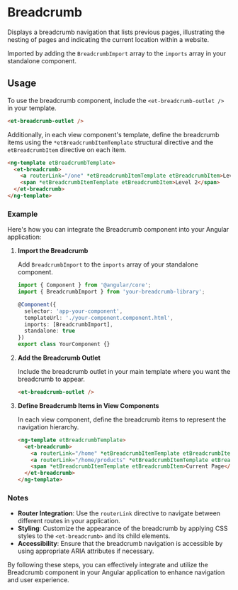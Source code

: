 # Breadcrumb

Displays a breadcrumb navigation that lists previous pages, illustrating the nesting of pages and indicating the current location within a website.

Imported by adding the `BreadcrumbImport` array to the `imports` array in your standalone component.

## Usage

To use the breadcrumb component, include the `<et-breadcrumb-outlet />` in your template.

```html
<et-breadcrumb-outlet />
```

Additionally, in each view component's template, define the breadcrumb items using the `*etBreadcrumbItemTemplate` structural directive and the `etBreadcrumbItem` directive on each item.

```html
<ng-template etBreadcrumbTemplate>
  <et-breadcrumb>
    <a routerLink="/one" *etBreadcrumbItemTemplate etBreadcrumbItem>Level 1</a>
    <span *etBreadcrumbItemTemplate etBreadcrumbItem>Level 2</span>
  </et-breadcrumb>
</ng-template>
```

### Example

Here's how you can integrate the Breadcrumb component into your Angular application:

1. **Import the Breadcrumb**

   Add `BreadcrumbImport` to the `imports` array of your standalone component.

   ```typescript
   import { Component } from '@angular/core';
   import { BreadcrumbImport } from 'your-breadcrumb-library';

   @Component({
     selector: 'app-your-component',
     templateUrl: './your-component.component.html',
     imports: [BreadcrumbImport],
     standalone: true
   })
   export class YourComponent {}
   ```

2. **Add the Breadcrumb Outlet**

   Include the breadcrumb outlet in your main template where you want the breadcrumb to appear.

   ```html
   <et-breadcrumb-outlet />
   ```

3. **Define Breadcrumb Items in View Components**

   In each view component, define the breadcrumb items to represent the navigation hierarchy.

   ```html
   <ng-template etBreadcrumbTemplate>
     <et-breadcrumb>
       <a routerLink="/home" *etBreadcrumbItemTemplate etBreadcrumbItem>Home</a>
       <a routerLink="/home/products" *etBreadcrumbItemTemplate etBreadcrumbItem>Products</a>
       <span *etBreadcrumbItemTemplate etBreadcrumbItem>Current Page</span>
     </et-breadcrumb>
   </ng-template>
   ```

### Notes

- **Router Integration**: Use the `routerLink` directive to navigate between different routes in your application.
- **Styling**: Customize the appearance of the breadcrumb by applying CSS styles to the `<et-breadcrumb>` and its child elements.
- **Accessibility**: Ensure that the breadcrumb navigation is accessible by using appropriate ARIA attributes if necessary.

By following these steps, you can effectively integrate and utilize the Breadcrumb component in your Angular application to enhance navigation and user experience.
